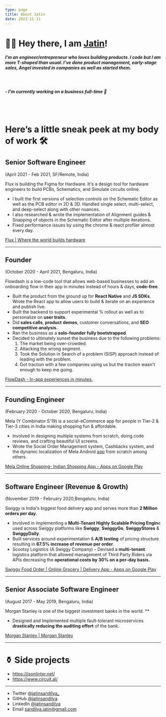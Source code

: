 ```yaml
---
type: page
title: About Jatin
date: 2022-11-11
---
```


# 👋🏻 Hey there, I am [Jatin](https://twitter.com/jatinsandilya_)!

##### I'm an engineer/entrepreneur who loves building products. I code but I am more T-shaped than usual. I've done product management, early-stage sales, Angel invested in companies as well as started them.

<br />

##### - I'm currently working on a business full-time 🤫

<br />
<br />

# Here’s a little sneak peek at my body of work 🛠️

## Senior Software Engineer

(April 2021 - Feb 2021, SF/Remote, India)

Flux is building the Figma for Hardware. It's a design tool for hardware engineers to build PCBs, Schematics, and Simulate circuits online.

- I built the first versions of selection controls on the Schematic Editor as well as the PCB editor in 2D & 3D. Handled single select, multi-select, and deep-select along with other nuances.
- I also researched & wrote the implementation of Alignment guides & Snapping of objects in the Schematic Editor after multiple iterations.
- Fixed performance issues by using the chrome & react profiler almost every day.

[Flux | Where the world builds hardware](https://www.flux.ai/)

---

## Founder

(October 2020 - April 2021, Bengaluru, India)

Flowdash is a low-code tool that allows web-based businesses to add an onboarding flow in their app in minutes instead of hours & days, **code-free**.

- Built the product from the ground up for **React Native** and **JS SDKs**. Wrote the React app to allow users to build & iterate on an experience and publish live.
- Built the backend to support experimental % rollout as well as to personalize on **user traits**.
- Did **sales calls**, **product** **demos**, customer conversations, and **SEO competitive analysis.**
- Ran the business as a **solo-founder fully bootstrapped**.
- Decided to ultimately sunset the business due to the following problems:
  1. The market being over-crowded.
  2. Attacking the wrong segment.
  3. Took the Solution in Search of a problem (SISP) approach instead of leading with the problem.
  4. Got traction with a few companies using us but the traction wasn't enough to keep me going.

[FlowDash - In-app experiences in minutes.](https://www.flowdash.ai/)

---

## Founding Engineer

(February 2020 - October 2020, Bengaluru, India)

Mela (Y Combinator S'19) is a social-eCommerce app for people in Tier-2 & Tier-3 cities in India making shopping fun & affordable.

- Involved in designing multiple systems from scratch, doing code reviews, and crafting beautiful UI screens.
- Wrote the Social Order Management system, Cashbacks system, and the dynamic localization of Mela Android [app](https://play.google.com/store/apps/details?id=com.melaapp) from scratch among others.

[Mela Online Shopping- Indian Shopping App - Apps on Google Play](https://play.google.com/store/apps/details?id=com.melaapp&hl=en_IN&gl=US)

---

## Software Engineer (**Revenue & Growth)**

(November 2019 - February 2020,Bengaluru, India)

Swiggy is India's biggest food delivery app and serves more than **2 Million orders per day**.

- Involved in implementing a **Multi-Tenant Highly** **Scalable Pricing Engin**e used across Swiggy platforms like **Swiggy**, **SwiggyGo**, **SwiggyStores** & **SwiggyDaily**.
- Built services around experimentation & **A/B testing** of pricing structure resulting in **67.5% increase of revenue per order**.
- Scootsy Logistics (A Swiggy Company) **-** Devised a **multi-tenant** logistics platform that allowed management of Third Party Riders via APIs decreasing the **operational costs by 30% on a per-day basis.**

[Swiggy Food Order | Online Grocery | Delivery App - Apps on Google Play](https://play.google.com/store/apps/details?id=in.swiggy.android&hl=en_IN&gl=US)

---

## Senior Associate Software Engineer

(August 2017 - May 2019, Bengaluru, India)

Morgan Stanley is one of the biggest investment banks in the world. \*\*

- Designed and Implemented multiple fault-tolerant microservices **drastically reducing the auditing effort** of the bank.

[Morgan Stanley | Morgan Stanley](https://www.morganstanley.com/)

---

# ⚱️ Side projects

- https://jsonlinter.net/
- https://www.circuit.al/

---

- Twitter [@jatinsandilya\_](https://twitter.com/jatinsandilya_)
- GitHub [@jatinsandilya](https://github.com/jatinsandilya)
- LinkedIn [@jatinsandilya](https://www.linkedin.com/in/jatin-sandilya-87914893/)
- Email sandilya.jatin@gmail.com
